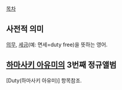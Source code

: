 [[목차]]

== 사전적 의미 ==
[[의무]], [[세금]](예: 면세=duty free)을 뜻하는 영어.

== [[하마사키 아유미]]의 3번째 정규앨범 ==
[Duty(하마사키 아유미)] 항목참조.

